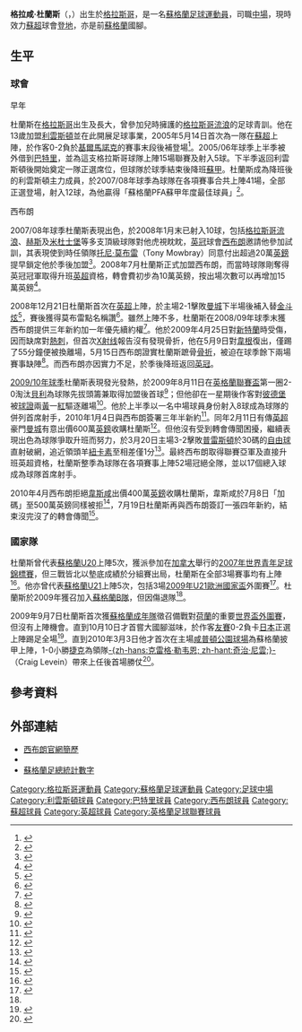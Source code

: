 {{noteTA|G1=足球|G2=EPL|G3=FAcup|G4=蘇超
|T=zh-hans:格拉汉姆·多兰斯; zh-hk:格拉咸·杜蘭斯;
|1=zh-hans:格拉汉姆; zh-hk:格拉咸;
|2=zh-hans:多兰斯; zh-hk:杜蘭斯;
|3=zh-hans:利文斯顿; zh-hk:利雲斯頓;
|4=zh-hans:帕尔蒂克; zh-hk:巴特里;
}}
{{infobox Football biography 2
| playername           = 格拉咸·杜蘭斯<br />''Graham Dorrans''
| image          = Graham Dorrans.jpg
| image_size     = 250
| fullname       = Graham Dorrans
| birth_date     = {{birth date and age|1987|5|5|df=y}}
| birth_place    = 蘇格蘭[[格拉斯哥|格拉斯哥]]
| height         = {{convert|1.79|m|ftin|0|abbr=on}}<ref>{{Cite web |url=http://www.wba.co.uk/team/player-profile/graham-dorrans/17 |title=存档副本 |access-date=2016-07-25 |archive-date=2014-07-29 |archive-url=https://web.archive.org/web/20140729040309/http://www.wba.co.uk/team/player-profile/graham-dorrans/17 |dead-url=no }}</ref>
| currentclub          = [[邓迪足球俱乐部|登地]]
| clubnumber           = 14
| position             = [[中場|中場]]
| years1               = 2005–2008 
| clubs1               = [[利文斯顿足球俱乐部|利雲斯頓]]                     
| caps1                = 77 
| goals1               = 16
| years2               = 2005            
| clubs2               = → [[帕尔蒂克足球俱乐部|巴特里]]  
| caps2                = 15 
| goals2               = 5
| years3               = 2008–2015
| clubs3         = [[西布罗姆维奇足球俱乐部|西布朗]]
| caps3          = 166
| goals3         = 21
| years4         = 2015
| clubs4         = → [[诺里奇城足球俱乐部|诺里奇城]]
| caps4          = 15
| goals4         = 3
| years5         = 2015–2017
| clubs5         = [[诺里奇城足球俱乐部|诺里奇城]]
| caps5          = 44
| goals5         = 6
| years6         = 2017–2019
| clubs6         = [[流浪者足球俱乐部|格拉斯哥流浪]]
| caps6          = 17
| goals6         = 5
| years7         = 2019–
| clubs7         = [[邓迪足球俱乐部|登地]]
| caps7          = 14
| goals7         = 1
| nationalyears1       = 2007        
| nationalteam1        = [[蘇格蘭20歲以下足球代表隊|蘇格蘭U20]] 
| nationalcaps1        = 5 
| nationalgoals1       = 0
| nationalyears2       = 2008        
| nationalteam2        = [[蘇格蘭21歲以下足球代表隊|蘇格蘭U21]] 
| nationalcaps2        = 5 
| nationalgoals2       = 0
| nationalyears3       = 2009–2015 
| nationalteam3        = [[蘇格蘭足球代表隊|蘇格蘭]]              
| nationalcaps3  = 12
| nationalgoals3       = 0
| pcupdate             = 2019年12月27日 04:56 (UTC)
| ntupdate             = 2015年10月11日 04:56 (UTC)
}}

'''格拉咸·杜蘭斯'''（{{lang-en|'''Graham Dorrans'''}}，{{bd|1987年|5月5日|catIdx=Dorrans, Graham}}）出生於[[格拉斯哥|格拉斯哥]]，是一名[[蘇格蘭|蘇格蘭]][[足球|足球]][[運動員|運動員]]，司職[[中場|中場]]，現時效力[[蘇超|蘇超]]球會[[邓迪足球俱乐部|登地]]，亦是前[[蘇格蘭足球代表隊|蘇格蘭]]國腳。

==生平==
===球會===
;早年
杜蘭斯在[[格拉斯哥|格拉斯哥]]出生及長大，曾參加兒時擁護的[[流浪者足球俱乐部|格拉斯哥流浪]]的足球青訓。他在13歲加盟[[利文斯顿足球俱乐部|利雲斯頓]]並在此開展足球事業，2005年5月14日首次為一隊在[[蘇超|蘇超]]上陣，於作客0-2負於[[基马诺克足球俱乐部|基爾馬諾克]]的賽事末段後補登場<ref>{{cite news |language=en |url=http://news.bbc.co.uk/sport2/hi/football/scot_prem/4542327.stm |title=Kilmarnock 2-0 Livingston |publisher=''[[BBC_Sport|BBC Sport]]'' |date=2005-05-14 |accessdate=2011-01-24 |archive-date=2019-08-31 |archive-url=https://web.archive.org/web/20190831234737/http://news.bbc.co.uk/sport2/hi/football/scot_prem/4542327.stm |dead-url=no }}</ref>。2005/06年球季上半季被外借到[[帕尔蒂克足球俱乐部|巴特里]]，並為這支格拉斯哥球隊上陣15場聯賽及射入5球。下半季返回利雲斯頓後開始奠定一隊正選席位，但球隊於球季結束後降班[[蘇甲|蘇甲]]。杜蘭斯成為降班後的利雲斯頓主力成員，於2007/08年球季為球隊在各項賽事合共上陣41場，全部正選登場，射入12球，為他贏得「蘇格蘭PFA蘇甲年度最佳球員」<ref>{{cite news |language=en |url=http://news.bbc.co.uk/sport2/hi/football/scot_div_1/7335161.stm |title=Dorrans wins Division One award |publisher=''[[BBC_Sport|BBC Sport]]'' |date=2008-04-21 |accessdate=2011-01-24 |archive-date=2008-04-11 |archive-url=https://web.archive.org/web/20080411083229/http://news.bbc.co.uk/sport1/hi/football/scot_div_1/7335161.stm |dead-url=no }}</ref>。

;西布朗
2007/08年球季杜蘭斯表現出色，於2008年1月末已射入10球，包括[[流浪者足球俱乐部|格拉斯哥流浪]]、[[哈茨足球俱乐部|赫斯]]及[[米德尔斯堡足球俱乐部|米杜士堡]]等多支頂級球隊對他虎視眈眈，[[英冠|英冠]]球會[[西布罗姆维奇足球俱乐部|西布朗]]邀請他參加試訓，其表現使到時任領隊[[托尼·莫布雷|托尼·莫布雷]]（Tony Mowbray）同意付出超過20萬[[英鎊|英鎊]]提早鎖定他於季後加盟<ref>{{cite news |language=en |url=http://news.bbc.co.uk/sport2/hi/football/teams/l/livingston/7195238.stm |title=West Brom agree deal for Dorrans |publisher=''[[BBC_Sport|BBC Sport]]'' |date=2008-01-31 |accessdate=2011-01-24 |archive-date=2019-09-03 |archive-url=https://web.archive.org/web/20190903022457/http://news.bbc.co.uk/sport2/hi/football/teams/l/livingston/7195238.stm |dead-url=no }}</ref>。2008年7月杜蘭斯正式加盟西布朗，而當時球隊剛奪得英冠冠軍取得升班[[英超|英超]]資格，轉會費初步為10萬英鎊，按出場次數可以再增加15萬英鎊<ref>{{cite news |language=en |url=http://news.bbc.co.uk/sport1/hi/football/teams/w/west_bromwich_albion/7490506.stm |title=West Brom complete Dorrans deal |publisher=''[[BBC_Sport|BBC Sport]]'' |date=2008-07-04 |accessdate=2008-07-05}}</ref>。

2008年12月21日杜蘭斯首次在[[英超|英超]]上陣，於主場2-1擊敗[[曼彻斯特城足球俱乐部|曼城]]下半場後補入替[[金斗炫|金斗炫]]<ref>{{cite news |language=en |url=http://news.bbc.co.uk/sport2/hi/football/eng_prem/7775571.stm |title=West Brom 2-1 Man City |publisher=''[[BBC_Sport|BBC Sport]]'' |date=2008-12-21 |accessdate=2011-01-24 |archive-date=2019-08-31 |archive-url=https://web.archive.org/web/20190831170601/http://news.bbc.co.uk/sport2/hi/football/eng_prem/7775571.stm |dead-url=no }}</ref>，賽後獲得莫布雷點名稱讚<ref>{{cite news |language=en |url=http://www.birminghammail.net/birmingham-sport/west-bromwich-albion-fc/west-bromwich-albion-fc-news/2008/12/22/dorrans-impresses-on-debut-for-baggies-97319-22529789/ |title=Dorrans impresses on debut for Baggies |publisher=''birminghammail.net'' |date=2008-12-22 |accessdate=2011-01-24 |archive-date=2012-09-24 |archive-url=https://web.archive.org/web/20120924153146/http://www.birminghammail.net/birmingham-sport/west-bromwich-albion-fc/west-bromwich-albion-fc-news/2008/12/22/dorrans-impresses-on-debut-for-baggies-97319-22529789/ |dead-url=yes }}</ref>。雖然上陣不多，杜蘭斯在2008/09年球季末獲西布朗提供三年新約加一年優先續約權<ref name = "new deal">{{cite news |language=en |url=http://news.bbc.co.uk/sport1/hi/football/teams/w/west_bromwich_albion/8039968.stm |title=Dorrans agrees new West Brom deal |publisher=''[[BBC_Sport|BBC Sport]]'' |date=8 May 2009 |accessdate=5 January 2010 |archive-date=2009-05-11 |archive-url=https://web.archive.org/web/20090511163251/http://news.bbc.co.uk/sport1/hi/football/teams/w/west_bromwich_albion/8039968.stm |dead-url=no }}</ref>。他於2009年4月25日對[[桑德兰足球俱乐部|新特蘭]]時受傷，因而缺席對[[托特纳姆热刺足球俱乐部|熱刺]]，但首次[[X射线|X射线]]報告沒有發現骨折，他在5月9日對[[威根竞技足球俱乐部|韋根]]復出，僅踢了55分鐘便被換離場，5月15日西布朗證實杜蘭斯蹠骨[[骨折|骨折]]，被迫在球季餘下兩場賽事缺陣<ref>{{cite news |language=en |url=http://news.bbc.co.uk/sport2/hi/football/teams/w/west_bromwich_albion/8052663.stm |title=West Brom hit by Dorrans injury |publisher=''[[BBC_Sport|BBC Sport]]'' |date=2009-05-15 |accessdate=2011-01-24 |archive-date=2019-08-30 |archive-url=https://web.archive.org/web/20190830132939/http://news.bbc.co.uk/sport2/hi/football/teams/w/west_bromwich_albion/8052663.stm |dead-url=no }}</ref>。而西布朗亦因實力不足，於季後降班返回[[英冠|英冠]]。

[[西布朗2009年至2010年球季|2009/10年球季]]杜蘭斯表現發光發熱，於2009年8月11日在[[英格蘭聯賽盃|英格蘭聯賽盃]]第一圈2-0淘汰[[貝里足球俱樂部|貝利]]為球隊先拔頭籌兼取得加盟後首球<ref>{{cite news |language=en |url=http://news.bbc.co.uk/sport2/hi/football/league_cup/8187673.stm |title=Bury   0 - 2   West Brom |publisher=''[[BBC_Sport|BBC Sport]]'' |date=2009-08-11 |accessdate=2011-01-24 |archive-date=2020-09-21 |archive-url=https://web.archive.org/web/20200921053413/http://news.bbc.co.uk/sport2/hi/football/league_cup/8187673.stm |dead-url=no }}</ref>；但他卻在一星期後作客對[[皮特堡联足球俱乐部|彼德堡]]被[[球證|球證]]兩[[黃牌|黃]]一[[紅牌|紅]]驅逐離場<ref>{{cite news |language=en |url=http://news.bbc.co.uk/sport2/hi/football/eng_div_1/8195618.stm |title=Peterborough 2-3 West Brom |publisher=''[[BBC_Sport|BBC Sport]]'' |date=2009-08-18 |accessdate=2011-01-24 |archive-date=2019-09-04 |archive-url=https://web.archive.org/web/20190904175857/http://news.bbc.co.uk/sport2/hi/football/eng_div_1/8195618.stm |dead-url=no }}</ref>。他於上半季以一名中場球員身份射入8球成為球隊的併列首席射手，2010年1月4日與西布朗簽署三年半新約<ref>{{cite news |language=en |url=http://news.bbc.co.uk/sport1/hi/football/teams/w/west_bromwich_albion/8646423.stm |title=Graham Dorrans signs new West Bromwich Albion contract |publisher=''[[BBC_Sport|BBC Sport]]'' |date=2010-01-04 |accessdate=2010-04-28}}</ref>。同年2月11日有傳[[英超|英超]]豪門[[曼彻斯特城足球俱乐部|曼城]]有意出價600萬[[英鎊|英鎊]]收購杜蘭斯<ref>{{cite news |language=en |url=http://www.dailymail.co.uk/sport/football/article-1250138/Manchester-City-plot-surprise-summer-West-Brom-star-Graham-Dorrans.html |title=Manchester City plot surprise summer West Brom star Graham Dorrans |publisher=''dailymail.co.uk'' |date=2010-02-11 |accessdate=2010-02-20 |archive-date=2016-04-07 |archive-url=https://web.archive.org/web/20160407101931/http://www.dailymail.co.uk/sport/football/article-1250138/Manchester-City-plot-surprise-summer-West-Brom-star-Graham-Dorrans.html |dead-url=no }}</ref>。但他沒有受到轉會傳聞困擾，繼續表現出色為球隊爭取升班而努力，於3月20日主場3-2擊敗[[普雷斯顿足球俱乐部|普雷斯頓]]於30碼的[[自由球|自由球]]直射破網，追近領頭羊[[纽卡斯尔联足球俱乐部|紐卡素]]至相差僅1分<ref>{{cite news |language=en |url=http://news.bbc.co.uk/sport2/hi/football/eng_div_1/8572512.stm |title=West Brom 3-2 Preston |publisher=''[[BBC_Sport|BBC Sport]]'' |date=2010-03-20 |accessdate=2011-01-24 |archive-date=2019-12-09 |archive-url=https://web.archive.org/web/20191209092108/http://news.bbc.co.uk/sport2/hi/football/eng_div_1/8572512.stm |dead-url=no }}</ref>。最終西布朗取得聯賽亞軍及直接升班英超資格，杜蘭斯整季為球隊在各項賽事上陣52場冠絕全隊，並以17個總入球成為球隊首席射手。

2010年4月西布朗拒絕[[西汉姆联足球俱乐部|韋斯咸]]出價400萬[[英鎊|英鎊]]收購杜蘭斯，韋斯咸於7月8日「加碼」至500萬英鎊同樣被拒<ref>{{cite news |language=en |url=http://news.bbc.co.uk/sport1/hi/football/teams/w/west_bromwich_albion/8646423.stm |title=West Brom reject £4m West Ham bid for Graham Dorrans |publisher=''[[BBC_Sport|BBC Sport]]'' |date= 27 April 2010|accessdate=2010-04-28}}</ref>，7月19日杜蘭斯再與西布朗簽訂一張四年新約，結束沒完沒了的轉會傳聞<ref>{{cite news |language=en |url=http://news.bbc.co.uk/sport2/hi/football/teams/w/west_bromwich_albion/8833834.stm |title=Graham Dorrans signs new West Bromwich Albion deal |publisher=''[[BBC_Sport|BBC Sport]]'' |date=2010-07-19 |accessdate=2011-01-24 |archive-date=2020-10-20 |archive-url=https://web.archive.org/web/20201020042936/http://news.bbc.co.uk/sport2/hi/football/teams/w/west_bromwich_albion/8833834.stm |dead-url=no }}</ref>。

===國家隊===
杜蘭斯曾代表[[蘇格蘭20歲以下足球代表隊|蘇格蘭U20]]上陣5次，獲派參加在[[加拿大|加拿大]]舉行的[[2007年世界青年足球錦標賽|2007年世界青年足球錦標賽]]，但三戰皆北以墊底成績於分組賽出局，杜蘭斯在全部3場賽事均有上陣<ref>{{cite web |language=en |url=http://www.scottishfa.co.uk/football_player_profile.cfm?page=823&playerID=30754&squadID=7 |title=Graham Dorrans - U20 Squad |publisher=[[蘇格蘭足球總會|''scottishfa.co.uk'']] |accessdate=2011-01-24}}</ref>。他亦曾代表[[蘇格蘭21歲以下足球代表隊|蘇格蘭U21]]上陣5次，包括3場[[2009年U21歐洲國家盃|2009年U21歐洲國家盃]]外圍賽<ref>{{cite web |language=en |url=http://www.scottishfa.co.uk/football_player_profile.cfm?page=823&playerID=30754&squadID=5 |title=Graham Dorrans - U21 Squad |publisher=[[蘇格蘭足球總會|''scottishfa.co.uk'']] |accessdate=2011-01-24}}</ref>。杜蘭斯於2009年獲召加入[[蘇格蘭足球代表乙隊|蘇格蘭B隊]]，但因傷退隊<ref name = "new deal"/>。

2009年9月7日杜蘭斯首次獲[[蘇格蘭足球代表隊|蘇格蘭成年隊]]徵召備戰對[[荷蘭國家足球隊|荷蘭]]的重要[[2010年世界盃外圍賽_(歐洲區)|世界盃外圍賽]]，但沒有上陣機會。直到10月10日才首嘗大國腳滋味，於作客[[友賽|友賽]]0-2負卡[[日本國家足球隊|日本]]正選上陣踢足全場<ref>{{cite news |language=en |url=http://news.bbc.co.uk/sport2/hi/football/teams/w/west_bromwich_albion/8310397.stm |title=Dorrans delight at Scotland debut |publisher=''[[BBC_Sport|BBC Sport]]'' |date=2009-10-16 |accessdate=2011-01-24 |archive-date=2019-09-04 |archive-url=https://web.archive.org/web/20190904175900/http://news.bbc.co.uk/sport2/hi/football/teams/w/west_bromwich_albion/8310397.stm |dead-url=no }}</ref>。直到2010年3月3日他才首次在主場[[咸普頓公園球場|咸普頓公園球場]]為蘇格蘭披甲上陣，1-0小勝[[捷克國家足球隊|捷克]]為領隊[[奇治·尼雲|-{zh-hans:克雷格·勒韦恩; zh-hant:奇治·尼雲;}-]]（Craig Levein）帶來上任後首場勝仗<ref>{{cite news |language=en |url=http://news.bbc.co.uk/sport2/hi/football/8543066.stm |title=Scotland 1-0 Czech Republic |publisher=''[[BBC_Sport|BBC Sport]]'' |date=2010-03-03 |accessdate=2011-01-24 |archive-date=2019-09-03 |archive-url=https://web.archive.org/web/20190903025500/http://news.bbc.co.uk/sport2/hi/football/8543066.stm |dead-url=no }}</ref>。

==參考資料==
{{reflist}}

==外部連結==
*[https://web.archive.org/web/20110207153638/http://www.wba.co.uk/page/ProfilesDetail/0,,10366~33423,00.html 西布朗官網簡歷]
*{{soccerbase|41213|格拉咸·杜蘭斯}}
*[http://www.scottishfa.co.uk/football_player_profile.cfm?page=823&playerID=30754&squadID=1 蘇格蘭足總統計數字]

{{2009/10年英冠PFA年度最佳陣容}}

{{DEFAULTSORT:Dorrans, Graham}}
[[Category:格拉斯哥運動員|Category:格拉斯哥運動員]]
[[Category:蘇格蘭足球運動員|Category:蘇格蘭足球運動員]]
[[Category:足球中場|Category:足球中場]]
[[Category:利雲斯頓球員|Category:利雲斯頓球員]]
[[Category:巴特里球員|Category:巴特里球員]]
[[Category:西布朗球員|Category:西布朗球員]]
[[Category:蘇超球員|Category:蘇超球員]]
[[Category:英超球員|Category:英超球員]]
[[Category:英格蘭足球聯賽球員|Category:英格蘭足球聯賽球員]]